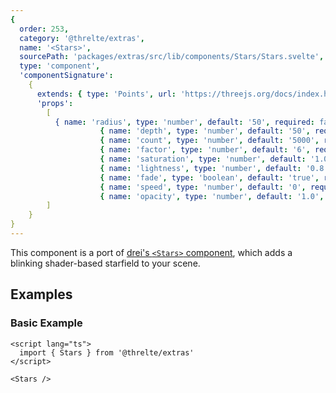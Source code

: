```yaml
---
{
  order: 253,
  category: '@threlte/extras',
  name: '<Stars>',
  sourcePath: 'packages/extras/src/lib/components/Stars/Stars.svelte',
  type: 'component',
  'componentSignature':
    {
      extends: { type: 'Points', url: 'https://threejs.org/docs/index.html#api/en/objects/Points' },
      'props':
        [
          { name: 'radius', type: 'number', default: '50', required: false, description: 'Minimum distance of points to center' },
					{ name: 'depth', type: 'number', default: '50', required: false, description: 'Radius + depth = maximum distance of points from center' },
					{ name: 'count', type: 'number', default: '5000', required: false, description: 'Number of stars' },
					{ name: 'factor', type: 'number', default: '6', required: false, description: 'Size of stars' },
					{ name: 'saturation', type: 'number', default: '1.0', required: false },
					{ name: 'lightness', type: 'number', default: '0.8', required: false },
					{ name: 'fade', type: 'boolean', default: 'true', required: false, description: 'If stars should fade at the edges (shows blurry circles instead of squares)' },
					{ name: 'speed', type: 'number', default: '0', required: false, description: 'Speed of blinking animation' },
					{ name: 'opacity', type: 'number', default: '1.0', required: false }
        ]
    }
}
---
```


This component is a port of [drei's `<Stars>`
component](https://github.com/pmndrs/drei#stars), which adds a blinking shader-based starfield to your scene.

<Example path="extras/stars" />

## Examples

### Basic Example

```svelte title="Billboard.svelte"
<script lang="ts">
  import { Stars } from '@threlte/extras'
</script>

<Stars />
```
